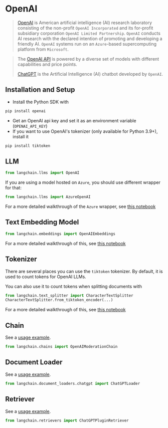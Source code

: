 # OpenAI

>[OpenAI](https://en.wikipedia.org/wiki/OpenAI) is American artificial intelligence (AI) research laboratory 
> consisting of the non-profit `OpenAI Incorporated`
> and its for-profit subsidiary corporation `OpenAI Limited Partnership`. 
> `OpenAI` conducts AI research with the declared intention of promoting and developing a friendly AI. 
> `OpenAI` systems run on an `Azure`-based supercomputing platform from `Microsoft`.

>The [OpenAI API](https://platform.openai.com/docs/models) is powered by a diverse set of models with different capabilities and price points.
> 
>[ChatGPT](https://chat.openai.com) is the Artificial Intelligence (AI) chatbot developed by `OpenAI`.

## Installation and Setup
- Install the Python SDK with
```bash
pip install openai
```
- Get an OpenAI api key and set it as an environment variable (`OPENAI_API_KEY`)
- If you want to use OpenAI's tokenizer (only available for Python 3.9+), install it
```bash
pip install tiktoken
```


## LLM

```python
from langchain.llms import OpenAI
```

If you are using a model hosted on `Azure`, you should use different wrapper for that:
```python
from langchain.llms import AzureOpenAI
```
For a more detailed walkthrough of the `Azure` wrapper, see [this notebook](../modules/models/llms/integrations/azure_openai_example.ipynb)



## Text Embedding Model

```python
from langchain.embeddings import OpenAIEmbeddings
```
For a more detailed walkthrough of this, see [this notebook](../modules/models/text_embedding/examples/openai.ipynb)


## Tokenizer

There are several places you can use the `tiktoken` tokenizer. By default, it is used to count tokens
for OpenAI LLMs.

You can also use it to count tokens when splitting documents with 
```python
from langchain.text_splitter import CharacterTextSplitter
CharacterTextSplitter.from_tiktoken_encoder(...)
```
For a more detailed walkthrough of this, see [this notebook](../modules/indexes/text_splitters/examples/tiktoken.ipynb)

## Chain

See a [usage example](../modules/chains/how_to/moderation.ipynb).

```python
from langchain.chains import OpenAIModerationChain
```

## Document Loader

See a [usage example](../modules/indexes/document_loaders/examples/chatgpt_loader.ipynb).

```python
from langchain.document_loaders.chatgpt import ChatGPTLoader
```

## Retriever

See a [usage example](../modules/indexes/retrievers/examples/chatgpt-plugin.ipynb).

```python
from langchain.retrievers import ChatGPTPluginRetriever
```
